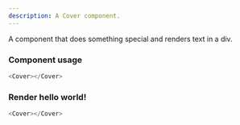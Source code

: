 ```yaml
---
description: A Cover component.
---
```



A component that does something special and renders text in a div.

### Component usage

```js
<Cover></Cover>
```

### Render hello world!

```js live
<Cover></Cover>
```

